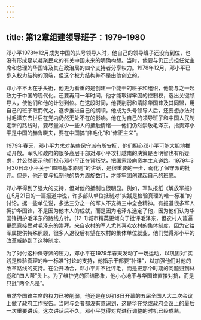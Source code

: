 ```yaml
---
---
---
```

title: 第12章组建领导班子：1979–1980
---







邓小平1978年12月成为中国的头号领导人时，他自己的领导班子还没有到位，也没有形成足以凝聚民众的有关中国未来的明确构想。当时，他要与仍正式担任党主席和总理的华国锋及其在政治局的四个支持者分享权力。1978年12月，邓小平已步入权力结构的顶端，但这个权力结构并不是由他创立的。

邓小平不太在乎头衔，他更为看重的是创建一个能干的班子和组织，他能与之一起致力于中国的现代化。还要再用一年时间，他才能取得牢固的控制权，选出关键领导人，使他们和他的计划到位。在这段时间，他要削弱和清除华国锋及其同盟，用自己的班子取而代之，逐步推进自己的纲领。他成为头号领导人后，还要想办法对付毛泽东去世后在党内仍然无处不在的影响。他在为自己的领导班子和中国人民制定新的路线时，要尽量减少一些人的抵触情绪——他们仍然崇敬毛泽东，指责邓小平是中国的赫鲁晓夫，要在中国搞“非毛化”和“修正主义”。

1979年春天，邓小平力求对某些保守派有所安抚，他们担心邓小平可能大胆地推动开放。军队和政府的很多高层干部对邓小平攻打越南的决策是否明智也有所疑虑，并公然表示他们担心邓小平正在背叛党，把国家带向资本主义道路。1979年3月30日邓小平关于“四项基本原则”的讲话，是很重要的一步，弱化了保守派的批评。但是，他还要与抵制他的势力周旋数月，才能牢固创建起自己的班底。

邓小平得到了强大的支持，但对他的抵制也很明显。例如，军队报纸《解放军报》在5月21日的一篇报道中说，许多部队单位抵制对“实践是检验真理的唯一标准”的讨论。据一些单位说，多达三分之一的军人不支持三中全会精神。有报道很多军人拥护华国锋，不是因为他本人的成就，而是因为毛泽东选定了他，因为他们认为华国锋拥护毛泽东的路线方针。[12-1]城市精英更倾向于批评毛泽东，但农村人普遍更愿意接受对毛泽东的崇拜。来自农村的军人尤其喜欢农村的集体制度，因为它给军属提供特殊照顾，很多人退役后有望在农村的集体单位就业，他们觉得邓小平的改革威胁到了这种制度。

为了对付这种保守派的压力，邓小平在1979年春天发动了一场运动，以巩固对“实践是检验真理的唯一标准”讨论的支持，他指示干部要“补课”，以加强他们对他的改革路线的支持。在公开场合，邓小平并不批评毛，而是把那个时期的问题归到林彪和“四人帮”头上。为了维护党的团结形象，他小心地不与华国锋直接对抗，而是只批“两个凡是”。

虽然华国锋主席的权力已被削弱，他还是在6月18日开幕的五届全国人大二次会议上做了政府工作报告。当时与会者都没有意识到，这是华在党或政府会议上的最后一次重要讲话。这次讲话后不久，邓小平觉得对党进行调整的时机已经成熟。